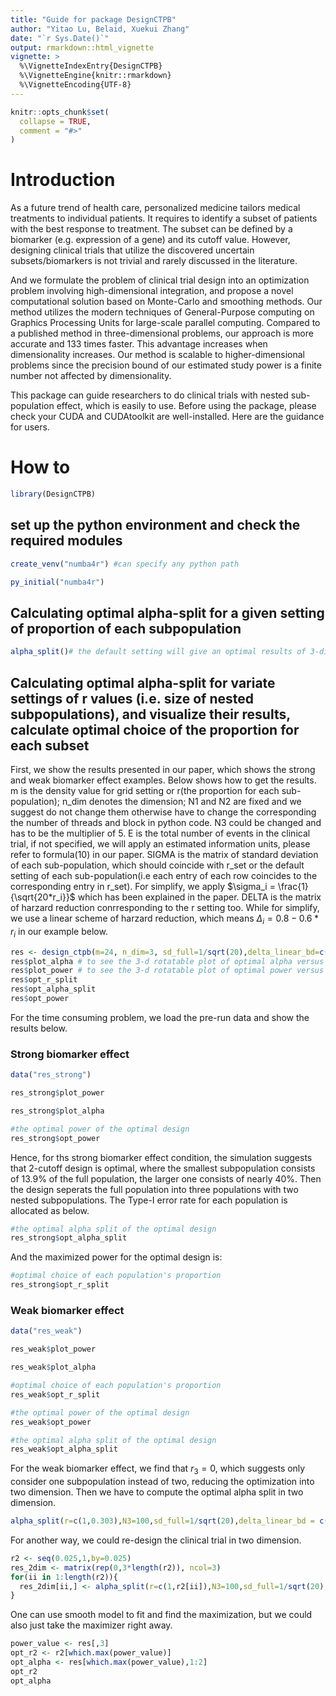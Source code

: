 ```yaml
---
title: "Guide for package DesignCTPB"
author: "Yitao Lu, Belaid, Xuekui Zhang"
date: "`r Sys.Date()`"
output: rmarkdown::html_vignette
vignette: >
  %\VignetteIndexEntry{DesignCTPB}
  %\VignetteEngine{knitr::rmarkdown}
  %\VignetteEncoding{UTF-8}
---
```


```r
knitr::opts_chunk$set(
  collapse = TRUE,
  comment = "#>"
)
```

# Introduction

As a future trend of health care, personalized medicine tailors medical treatments to individual patients. It requires to identify a subset of patients with the best response to treatment. The subset can be defined by a biomarker (e.g. expression of a gene) and its cutoff value. However, designing clinical trials that utilize the discovered uncertain subsets/biomarkers is not trivial and rarely discussed in the literature. 

And we formulate the problem of clinical trial design into an optimization problem involving high-dimensional integration, and propose a novel computational solution based on Monte-Carlo and smoothing methods.  Our method utilizes the modern techniques of General-Purpose computing on Graphics Processing Units for large-scale parallel computing. Compared to a published method in three-dimensional problems, our approach is more accurate and 133 times faster. This advantage increases when dimensionality increases.  Our method is scalable to higher-dimensional problems since the precision bound of our estimated study power is a finite number not affected by dimensionality.

This package can guide researchers to do clinical trials with nested sub-population effect, which is easily to use. Before using the package, please check your CUDA and CUDAtoolkit are well-installed. Here are the guidance for users.


# How to

```r
library(DesignCTPB)
```

## set up the python environment and check the required modules 
```r
create_venv("numba4r") #can specify any python path 
```
```r
py_initial("numba4r")
```

## Calculating optimal alpha-split for a given setting of proportion of each subpopulation
```r
alpha_split()# the default setting will give an optimal results of 3-dimensional case
```


## Calculating optimal alpha-split for variate settings of r values (i.e. size of nested subpopulations), and visualize their results, calculate optimal choice of the proportion for each subset

First, we show the results presented in our paper, which shows the strong and weak biomarker effect examples. Below shows how to get the results. m is the density value for grid setting or r(the proportion for each sub-population); n_dim denotes the dimension; N1 and N2 are fixed and we suggest do not change them otherwise have to change the corresponding the number of threads and block in python code. N3 could be changed and has to be the multiplier of 5. E is the total number of events in the clinical trial, if not specified, we will apply an estimated information units, please refer to formula(10) in our paper. SIGMA is the matrix of standard deviation of each sub-population, which should coincide with r_set or the default setting of each sub-population(i.e each entry of each row coincides to the corresponding entry in r_set). For simplify, we apply $\sigma_i = \frac{1}{\sqrt{20*r_i}}$ which has been explained in the paper. DELTA is the matrix of harzard reduction conrresponding to the r setting too. While for simplify, we use a linear scheme of harzard reduction, which means $\Delta_i = 0.8-0.6*r_i$ in our example below. 

```r
res <- design_ctpb(m=24, n_dim=3, sd_full=1/sqrt(20),delta_linear_bd=c(0.2,0.8))
res$plot_alpha # to see the 3-d rotatable plot of optimal alpha versus r2 and r3.
res$plot_power # to see the 3-d rotatable plot of optimal power versus r2 and r3.
res$opt_r_split
res$opt_alpha_split
res$opt_power
```

For the time consuming problem, we load the pre-run data and show the results below.

### Strong biomarker effect
```r
data("res_strong")
```


```r
res_strong$plot_power
```

```r
res_strong$plot_alpha
```


```r
#the optimal power of the optimal design
res_strong$opt_power
```

Hence, for ths strong biomarker effect condition, the simulation suggests that 2-cutoff design is optimal, where the smallest subpopulation consists of 13.9\% of the full population, the larger one consists of nearly 40\%. Then the design seperats the full population into three populations with two nested subpopulations. The Type-I error rate for each population is allocated as below. 

```r
#the optimal alpha split of the optimal design
res_strong$opt_alpha_split
```

And the maximized power for the optimal design is:

```r
#optimal choice of each population's proportion
res_strong$opt_r_split
```

### Weak biomarker effect

```r
data("res_weak")
```


```r
res_weak$plot_power
```

```r
res_weak$plot_alpha
```

```r
#optimal choice of each population's proportion
res_weak$opt_r_split
```
```r
#the optimal power of the optimal design
res_weak$opt_power
```
```r
#the optimal alpha split of the optimal design
res_weak$opt_alpha_split
```

For the weak biomarker effect, we find that $r_3 = 0$, which suggests only consider one subpopulation instead of two, reducing the optimization into two dimension. Then we have to compute the optimal alpha split in two dimension.
```r
alpha_split(r=c(1,0.303),N3=100,sd_full=1/sqrt(20),delta_linear_bd = c(0.2,0.3))
```

For another way, we could re-design the clinical trial in two dimension.

```r
r2 <- seq(0.025,1,by=0.025)
res_2dim <- matrix(rep(0,3*length(r2)), ncol=3)
for(ii in 1:length(r2)){
  res_2dim[ii,] <- alpha_split(r=c(1,r2[ii]),N3=100,sd_full=1/sqrt(20),delta_linear_bd = c(0.2,0.3))
}
```
One can use smooth model to fit and find the maximization, but we could also just take the maximizer right away.
```r
power_value <- res[,3]
opt_r2 <- r2[which.max(power_value)]
opt_alpha <- res[which.max(power_value),1:2]
opt_r2
opt_alpha
```


